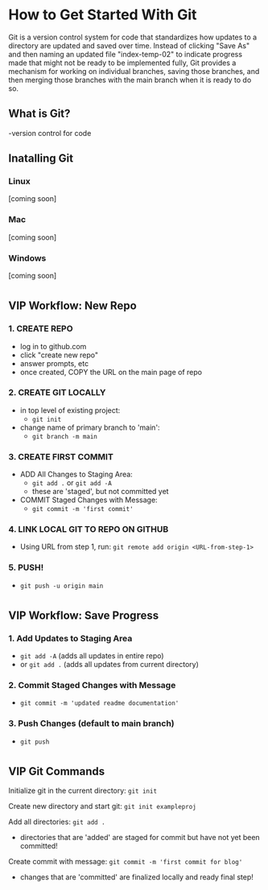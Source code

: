 # How to Get Started With Git 
Git is a version control system for code that standardizes how updates to a directory are updated and saved over time. Instead of clicking "Save As" and then naming an updated file "index-temp-02" to indicate progress made that might not be ready to be implemented fully, Git provides a mechanism for working on individual branches, saving those branches, and then merging those branches with the main branch when it is ready to do so.

## What is Git?

-version control for code



## Inatalling Git

### Linux
[coming soon]
### Mac 
[coming soon]
### Windows
[coming soon]
#
## VIP Workflow: New Repo
### 1. CREATE REPO 
- log in to github.com
- click "create new repo"
- answer prompts, etc 
- once created, COPY the URL on the main page of repo 
### 2. CREATE GIT LOCALLY
- in top level of existing project:        
    - `git init`
- change name of primary branch to 'main':
    - `git branch -m main`
### 3. CREATE FIRST COMMIT 
- ADD All Changes to Staging Area:
    - `git add .` or `git add -A`
    - these are 'staged', but not committed yet
- COMMIT Staged Changes with Message:
    -  `git commit -m 'first commit'`
    
### 4. LINK LOCAL GIT TO REPO ON GITHUB
- Using URL from step 1, run: `git remote add origin <URL-from-step-1>`

### 5. PUSH!
- `git push -u origin main`  

#
## VIP Workflow: Save Progress
### 1. Add Updates to Staging Area
- `git add -A` (adds all updates in entire repo)
- or `git add .` (adds all updates from current directory)
### 2. Commit Staged Changes with Message
-  `git commit -m 'updated readme documentation'`
### 3. Push Changes (default to main branch)
-  `git push`
#
## VIP Git Commands
Initialize git in the current directory:
`git init`

Create new directory and start git:
`git init exampleproj`

Add all directories: `git add .`
- directories that are 'added' are staged for commit but have not yet been committed!

Create commit with message: `git commit -m 'first commit for blog'`
- changes that are 'committed' are finalized locally and ready final step!







